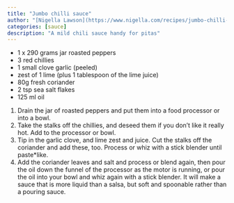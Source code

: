```yaml
---
title: "Jumbo chilli sauce"
author: "[Nigella Lawson](https://www.nigella.com/recipes/jumbo-chilli-sauce)"
categories: [sauce]
description: "A mild chili sauce handy for pitas"
---
```


* 1 x 290 grams jar roasted peppers
* 3 red chillies
* 1 small clove garlic (peeled)
* zest of 1 lime (plus 1 tablespoon of the lime juice)
* 80g fresh coriander
* 2 tsp sea salt flakes
* 125 ml oil

1. Drain the jar of roasted peppers and put them into a food processor or into a bowl.
1. Take the stalks off the chillies, and deseed them if you don’t like it really hot. Add to the processor or bowl.
1. Tip in the garlic clove, and lime zest and juice. Cut the stalks off the coriander and add these, too. Process or whiz with a stick blender until paste*like.
1. Add the coriander leaves and salt and process or blend again, then pour the oil down the funnel of the processor as the motor is running, or pour the oil into your bowl and whiz again with a stick blender. It will make a sauce that is more liquid than a salsa, but soft and spoonable rather than a pouring sauce.
